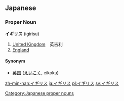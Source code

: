 ==Japanese==                                          
===Proper Noun===
'''イギリス''' (igirisu)

# [[United Kingdom]]　英吉利
# [[England]]

====Synonym====
* [[英国]] ([[えいこく]], eikoku)

[[Category:Japanese proper nouns]]

[[zh-min-nan:イギリス]]
[[ja:イギリス]]
[[pl:イギリス]]
[[sv:イギリス]]